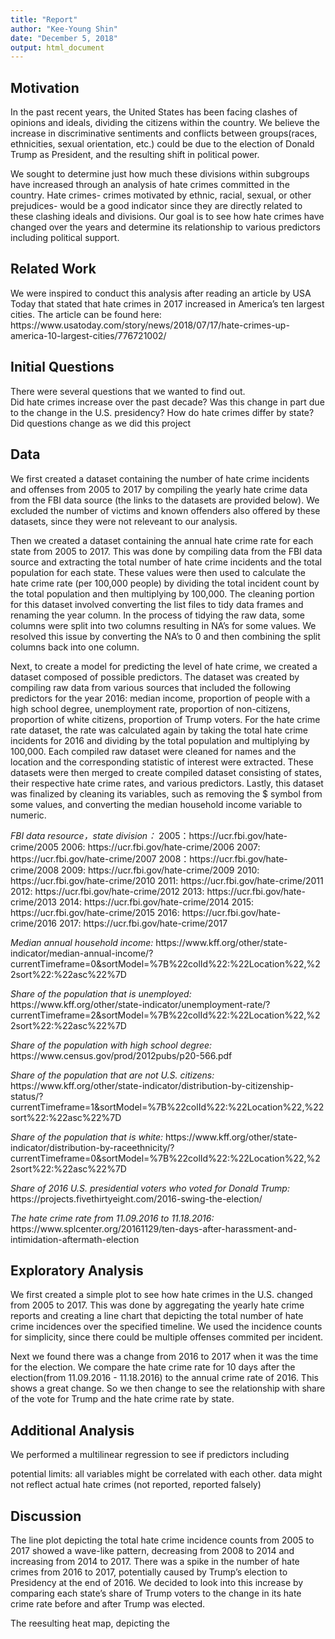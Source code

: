```yaml
---
title: "Report"
author: "Kee-Young Shin"
date: "December 5, 2018"
output: html_document
---
```


## Motivation

  In the past recent years, the United States has been facing clashes of opinions and ideals, dividing the citizens within the country. We believe the increase in discriminative sentiments and conflicts between groups(races, ethnicities, sexual orientation, etc.) could be due to the election of Donald Trump as President, and the resulting shift in political power. 
  
  We sought to determine just how much these divisions within subgroups have increased through an analysis of hate crimes committed in the country. Hate crimes- crimes motivated by ethnic, racial, sexual, or other prejudices- would be a good indicator since they are directly related to these clashing ideals and divisions. Our goal is to see how hate crimes have changed over the years and determine its relationship to various predictors including political support. 
  
## Related Work

  We were inspired to conduct this analysis after reading an article by USA Today that stated that hate crimes in 2017 increased in America's ten largest cities. The article can be found here: https://www.usatoday.com/story/news/2018/07/17/hate-crimes-up-america-10-largest-cities/776721002/
  
## Initial Questions

  There were several questions that we wanted to find out.  
  Did hate crimes increase over the past decade? 
  Was this change in part due to the change in the U.S. presidency? 
  How do hate crimes differ by state? 
  Did questions change as we did this project

## Data

  We first created a dataset containing the number of hate crime incidents and offenses from 2005 to 2017 by compiling the yearly hate crime data from the FBI data source (the links to the datasets are provided below). We excluded the number of victims and known offenders also offered by these datasets, since they were not releveant to our analysis. 
  
  Then we created a dataset containing the annual hate crime rate for each state from 2005 to 2017. This was done by compiling data from the FBI data source and extracting the total number of hate crime incidents and the total population for each state. These values were then used to calculate the hate crime rate (per 100,000 people) by dividing the total incident count by the total population and then multiplying by 100,000. The cleaning portion for this dataset involved converting the list files to tidy data frames and renaming the year column. In the process of tidying the raw data, some columns were split into two columns resulting in NA's for some values. We resolved this issue by converting the NA's to 0 and then combining the split columns back into one column. 
  
  Next, to create a model for predicting the level of hate crime, we created a dataset composed of possible predictors. The dataset was created by compiling raw data from various sources that included the following predictors for the year 2016: median income, proportion of people with a high school degree, unemployment rate, proportion of non-citizens, proportion of white citizens, proportion of Trump voters. For the hate crime rate dataset, the rate was calculated again by taking the total hate crime incidents for 2016 and dividing by the total population and multiplying by 100,000. Each compiled raw dataset were cleaned for names and the location and the corresponding statistic of interest were extracted. These datasets were then merged to create compiled dataset consisting of states, their respective hate crime rates, and various predictors. Lastly, this dataset was finalized by cleaning its variables, such as removing the $ symbol from some values, and converting the median household income variable to numeric. 
  
*FBI data resource，state division：*
2005：https://ucr.fbi.gov/hate-crime/2005
2006: https://ucr.fbi.gov/hate-crime/2006
2007: https://ucr.fbi.gov/hate-crime/2007
2008：https://ucr.fbi.gov/hate-crime/2008
2009: https://ucr.fbi.gov/hate-crime/2009
2010: https://ucr.fbi.gov/hate-crime/2010
2011: https://ucr.fbi.gov/hate-crime/2011
2012: https://ucr.fbi.gov/hate-crime/2012
2013: https://ucr.fbi.gov/hate-crime/2013
2014: https://ucr.fbi.gov/hate-crime/2014
2015: https://ucr.fbi.gov/hate-crime/2015
2016: https://ucr.fbi.gov/hate-crime/2016
2017: https://ucr.fbi.gov/hate-crime/2017

*Median annual household income:* https://www.kff.org/other/state-indicator/median-annual-income/?currentTimeframe=0&sortModel=%7B%22colId%22:%22Location%22,%22sort%22:%22asc%22%7D
 
*Share of the population that is unemployed:* https://www.kff.org/other/state-indicator/unemployment-rate/?currentTimeframe=2&sortModel=%7B%22colId%22:%22Location%22,%22sort%22:%22asc%22%7D
 
*Share of the population with high school degree:* https://www.census.gov/prod/2012pubs/p20-566.pdf
 
*Share of the population that are not U.S. citizens:* https://www.kff.org/other/state-indicator/distribution-by-citizenship-status/?currentTimeframe=1&sortModel=%7B%22colId%22:%22Location%22,%22sort%22:%22asc%22%7D
 
*Share of the population that is white:* https://www.kff.org/other/state-indicator/distribution-by-raceethnicity/?currentTimeframe=0&sortModel=%7B%22colId%22:%22Location%22,%22sort%22:%22asc%22%7D
 
*Share of 2016 U.S. presidential voters who voted for Donald Trump:* https://projects.fivethirtyeight.com/2016-swing-the-election/

*The hate crime rate from 11.09.2016 to 11.18.2016:*
https://www.splcenter.org/20161129/ten-days-after-harassment-and-intimidation-aftermath-election
  
## Exploratory Analysis 

  We first created a simple plot to see how hate crimes in the U.S. changed from 2005 to 2017. This was done by aggregating the yearly hate crime reports and creating a line chart that depicting the total number of hate crime incidences over the specified timeline. We used the incidence counts for simplicity, since there could be multiple offenses commited per incident. 
  
  Next we found there was a change from 2016 to 2017 when it was the time for the election. We compare the hate crime rate for 10 days after the election(from 11.09.2016 - 11.18.2016) to the annual crime rate of 2016. This shows a great change. So we then change to see the relationship with share of the vote for Trump and the hate crime rate by state.
  
## Additional Analysis

  We performed a multilinear regression to see if predictors including
  
  potential limits: all variables might be correlated with each other. data might not reflect actual hate crimes (not reported, reported falsely)
  
## Discussion

  The line plot depicting the total hate crime incidence counts from 2005 to 2017 showed a wave-like pattern, decreasing from 2008 to 2014 and increasing from 2014 to 2017. There was a spike in the number of hate crimes from 2016 to 2017, potentially caused by Trump's election to Presidency at the end of 2016. We decided to look into this increase by comparing each state's share of Trump voters to the change in its hate crime rate before and after Trump was elected. 
  
  The reesulting heat map, depicting the 

